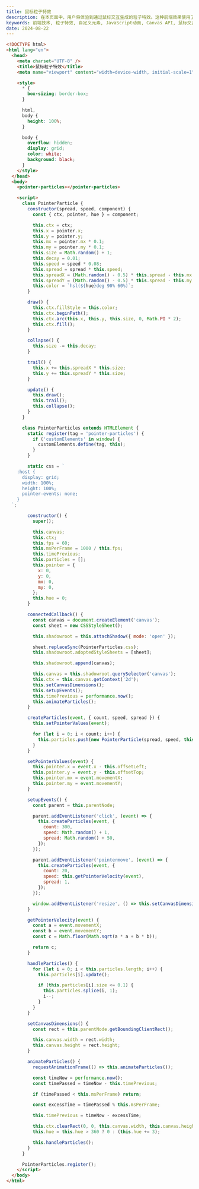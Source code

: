```yaml
---
title: 鼠标粒子特效
description: 在本页面中，用户将体验到通过鼠标交互生成的粒子特效。这种前端效果使用了自定义元素和Canvas API，展现出动态的视觉效果，特别适合展示和提升前端开发技能的项目。页面完全使用现代Web技术，旨在为开发者提供灵感，并展示如何使用JavaScript和CSS实现复杂的交互动画。
keywords: 前端技术, 粒子特效, 自定义元素, JavaScript动画, Canvas API, 鼠标交互, Web开发, 动态效果, CSS动画, Web设计
date: 2024-08-22
---
```


```html
<!DOCTYPE html>
<html lang="en">
  <head>
    <meta charset="UTF-8" />
    <title>鼠标粒子特效</title>
    <meta name="viewport" content="width=device-width, initial-scale=1" />

    <style>
      * {
        box-sizing: border-box;
      }

      html,
      body {
        height: 100%;
      }

      body {
        overflow: hidden;
        display: grid;
        color: white;
        background: black;
      }
    </style>
  </head>
  <body>
    <pointer-particles></pointer-particles>

    <script>
      class PointerParticle {
        constructor(spread, speed, component) {
          const { ctx, pointer, hue } = component;

          this.ctx = ctx;
          this.x = pointer.x;
          this.y = pointer.y;
          this.mx = pointer.mx * 0.1;
          this.my = pointer.my * 0.1;
          this.size = Math.random() + 1;
          this.decay = 0.01;
          this.speed = speed * 0.08;
          this.spread = spread * this.speed;
          this.spreadX = (Math.random() - 0.5) * this.spread - this.mx;
          this.spreadY = (Math.random() - 0.5) * this.spread - this.my;
          this.color = `hsl(${hue}deg 90% 60%)`;
        }

        draw() {
          this.ctx.fillStyle = this.color;
          this.ctx.beginPath();
          this.ctx.arc(this.x, this.y, this.size, 0, Math.PI * 2);
          this.ctx.fill();
        }

        collapse() {
          this.size -= this.decay;
        }

        trail() {
          this.x += this.spreadX * this.size;
          this.y += this.spreadY * this.size;
        }

        update() {
          this.draw();
          this.trail();
          this.collapse();
        }
      }

      class PointerParticles extends HTMLElement {
        static register(tag = 'pointer-particles') {
          if ('customElements' in window) {
            customElements.define(tag, this);
          }
        }

        static css = `
    :host {
      display: grid;
      width: 100%;
      height: 100%;
      pointer-events: none;
    }
  `;

        constructor() {
          super();

          this.canvas;
          this.ctx;
          this.fps = 60;
          this.msPerFrame = 1000 / this.fps;
          this.timePrevious;
          this.particles = [];
          this.pointer = {
            x: 0,
            y: 0,
            mx: 0,
            my: 0,
          };
          this.hue = 0;
        }

        connectedCallback() {
          const canvas = document.createElement('canvas');
          const sheet = new CSSStyleSheet();

          this.shadowroot = this.attachShadow({ mode: 'open' });

          sheet.replaceSync(PointerParticles.css);
          this.shadowroot.adoptedStyleSheets = [sheet];

          this.shadowroot.append(canvas);

          this.canvas = this.shadowroot.querySelector('canvas');
          this.ctx = this.canvas.getContext('2d');
          this.setCanvasDimensions();
          this.setupEvents();
          this.timePrevious = performance.now();
          this.animateParticles();
        }

        createParticles(event, { count, speed, spread }) {
          this.setPointerValues(event);

          for (let i = 0; i < count; i++) {
            this.particles.push(new PointerParticle(spread, speed, this));
          }
        }

        setPointerValues(event) {
          this.pointer.x = event.x - this.offsetLeft;
          this.pointer.y = event.y - this.offsetTop;
          this.pointer.mx = event.movementX;
          this.pointer.my = event.movementY;
        }

        setupEvents() {
          const parent = this.parentNode;

          parent.addEventListener('click', (event) => {
            this.createParticles(event, {
              count: 300,
              speed: Math.random() + 1,
              spread: Math.random() + 50,
            });
          });

          parent.addEventListener('pointermove', (event) => {
            this.createParticles(event, {
              count: 20,
              speed: this.getPointerVelocity(event),
              spread: 1,
            });
          });

          window.addEventListener('resize', () => this.setCanvasDimensions());
        }

        getPointerVelocity(event) {
          const a = event.movementX;
          const b = event.movementY;
          const c = Math.floor(Math.sqrt(a * a + b * b));

          return c;
        }

        handleParticles() {
          for (let i = 0; i < this.particles.length; i++) {
            this.particles[i].update();

            if (this.particles[i].size <= 0.1) {
              this.particles.splice(i, 1);
              i--;
            }
          }
        }

        setCanvasDimensions() {
          const rect = this.parentNode.getBoundingClientRect();

          this.canvas.width = rect.width;
          this.canvas.height = rect.height;
        }

        animateParticles() {
          requestAnimationFrame(() => this.animateParticles());

          const timeNow = performance.now();
          const timePassed = timeNow - this.timePrevious;

          if (timePassed < this.msPerFrame) return;

          const excessTime = timePassed % this.msPerFrame;

          this.timePrevious = timeNow - excessTime;

          this.ctx.clearRect(0, 0, this.canvas.width, this.canvas.height);
          this.hue = this.hue > 360 ? 0 : (this.hue += 3);

          this.handleParticles();
        }
      }

      PointerParticles.register();
    </script>
  </body>
</html>
```
